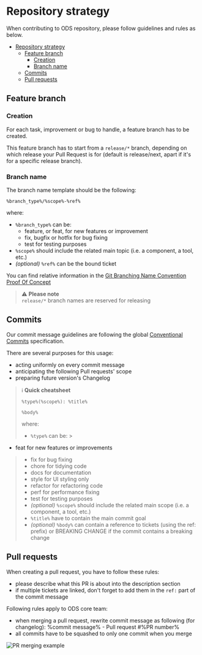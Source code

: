 # Repository strategy

When contributing to ODS repository, please follow guidelines and rules as below.
<!-- TOC -->

* [Repository strategy](#repository-strategy)
  * [Feature branch](#feature-branch)
    * [Creation](#creation)
    * [Branch name](#branch-name)
  * [Commits](#commits)
  * [Pull requests](#pull-requests)

<!-- TOC -->

## Feature branch

### Creation

For each task, improvement or bug to handle, a feature branch has to be created.

This feature branch has to start from a `release/*` branch, depending on which release your Pull Request is for
(default is release/next, apart if it's for a specific release branch).

### Branch name

The branch name template should be the following:

```
%branch_type%/%scope%-%ref%
```

where:

* `%branch_type%` can be:
  * feature, or feat, for new features or improvement
  * fix, bugfix or hotfix for bug fixing
  * test for testing purposes
* `%scope%` should include the related main topic (i.e. a component, a tool, etc.)
* *(optional)* `%ref%` can be the bound ticket

You can find relative information in
the [Git Branching Name Convention Proof Of Concept](https://dev.to/couchcamote/git-branching-name-convention-cch)

> ⚠️️ **Please note**<br/>
> `release/*` branch names are reserved for releasing

## Commits

Our commit message guidelines are following the
global [Conventional Commits](https://www.conventionalcommits.org/en/v1.0.0-beta.3/#summary) specification.

There are several purposes for this usage:

* acting uniformly on every commit message
* anticipating the following Pull requests' scope
* preparing future version's Changelog

> ℹ️ **Quick cheatsheet**
> ```
> %type%(%scope%): %title%
>
> %body%
> ```
>
> where:
> - `%type%` can be:
    >
- feat for new features or improvements
>   - fix for bug fixing
>   - chore for tidying code
>   - docs for documentation
>   - style for UI styling only
>   - refactor for refactoring code
>   - perf for performance fixing
>   - test for testing purposes
> - *(optional)* `%scope%` should include the related main scope (i.e. a component, a tool, etc.)
> - `%title%` have to contain the main commit goal
> - *(optional)* `%body%` can contain a reference to tickets (using the ref: prefix) or BREAKING CHANGE if the commit
    contains a breaking change

## Pull requests

When creating a pull request, you have to follow these rules:

* please describe what this PR is about into the description section
* if multiple tickets are linked, don't forget to add them in the `ref:` part of the commit message

Following rules apply to ODS core team:

* when merging a pull request, rewrite commit message as following (for changelog): %commit message% - Pull request #%PR
  number%
* all commits have to be squashed to only one commit when you merge


![PR merging example](contributing-images/merge-pr.png "PR merging example")
